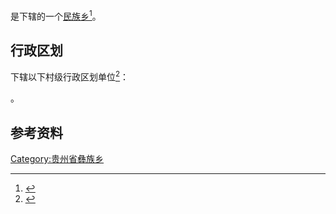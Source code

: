 {{中国乡级行政区|52/02/21/214/000}}

'''{{PAGENAMEBASE}}'''是{{PRC admin/fullname|52/02/21/214/000|3}}下辖的一个[[民族乡|民族乡]]<ref>{{PRC admin/ref sgc|{{PRC admin/parent|52/02/21/214/000}}}}</ref>。

== 行政区划 ==
{{PAGENAMEBASE}}下辖以下村级行政区划单位<ref>{{PRC admin/ref sgc|52/02/21/214/000}}</ref>：

{{PRC admin/children|52/02/21/214/000}}。

== 参考资料 ==
{{reflist}}

{{贵州行政区划小作品}}
{{PRC admin/navcat|52/02/21/214/000}}
[[Category:贵州省彝族乡|Category:贵州省彝族乡]]